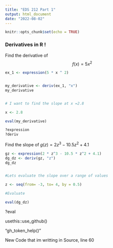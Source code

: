 ```yaml
---
title: "EDS 212 Part 1"
output: html_document
date: "2022-08-02"
---
```


```r
knitr::opts_chunk$set(echo = TRUE)
```

### Derivatives in R !

Find the derivative of $$f(x) = 5x^2$$


```r
ex_1 <- expression(5 * x ^ 2)


my_derivative <- deriv(ex_1, "x")
my_derivative


# I want to find the slope at x =2.8

x <- 2.8

eval(my_derivative)

?expression
?deriv

```

Find the slope of $g(z)= 2z^3-10.5z^2+4.1$

```r
gz <- expression(2 * z^3 - 10.5 * z^2 + 4.1)
dg_dz <- deriv(gz, "z")
dg_dz


#Lets evaluate the slope over a range of values

z <- seq(from= -3, to= 4, by = 0.5)

#Evaluate

eval(dg_dz)

```

?eval


usethis::use_github()

"gh_token_help()"

New Code that im writting in Source, line 60







